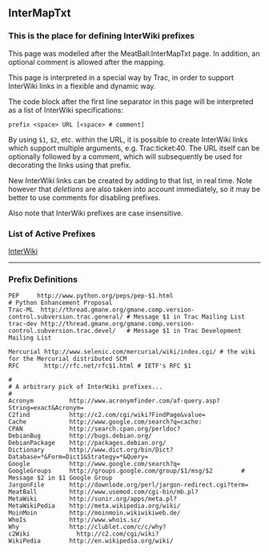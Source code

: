 
== InterMapTxt ==

=== This is the place for defining InterWiki prefixes ===

This page was modelled after the MeatBall:InterMapTxt page.
In addition, an optional comment is allowed after the mapping.


This page is interpreted in a special way by Trac, in order to support
InterWiki links in a flexible and dynamic way.

The code block after the first line separator in this page
will be interpreted as a list of InterWiki specifications:
<pre>
prefix <space> URL [<space> # comment]
</pre>

By using <tt>$1</tt>, <tt>$2</tt>, etc. within the URL, it is possible to create 
InterWiki links which support multiple arguments, e.g. Trac:ticket:40.
The URL itself can be optionally followed by a comment, 
which will subsequently be used for decorating the links 
using that prefix.

New InterWiki links can be created by adding to that list, in real time.
Note however that ''deletions'' are also taken into account immediately,
so it may be better to use comments for disabling prefixes.

Also note that InterWiki prefixes are case insensitive.


=== List of Active Prefixes ===

[[InterWiki]]


----

=== Prefix Definitions ===

<pre>
PEP     http://www.python.org/peps/pep-$1.html                                       # Python Enhancement Proposal 
Trac-ML  http://thread.gmane.org/gmane.comp.version-control.subversion.trac.general/ # Message $1 in Trac Mailing List
trac-dev http://thread.gmane.org/gmane.comp.version-control.subversion.trac.devel/   # Message $1 in Trac Development Mailing List

Mercurial http://www.selenic.com/mercurial/wiki/index.cgi/ # the wiki for the Mercurial distributed SCM
RFC       http://rfc.net/rfc$1.html # IETF's RFC $1

#
# A arbitrary pick of InterWiki prefixes...
#
Acronym          http://www.acronymfinder.com/af-query.asp?String=exact&Acronym=
C2find           http://c2.com/cgi/wiki?FindPage&value=
Cache            http://www.google.com/search?q=cache:
CPAN             http://search.cpan.org/perldoc?
DebianBug        http://bugs.debian.org/
DebianPackage    http://packages.debian.org/
Dictionary       http://www.dict.org/bin/Dict?Database=*&Form=Dict1&Strategy=*&Query=
Google           http://www.google.com/search?q=
GoogleGroups     http://groups.google.com/group/$1/msg/$2        # Message $2 in $1 Google Group
JargonFile       http://downlode.org/perl/jargon-redirect.cgi?term=
MeatBall         http://www.usemod.com/cgi-bin/mb.pl?
MetaWiki         http://sunir.org/apps/meta.pl?
MetaWikiPedia    http://meta.wikipedia.org/wiki/
MoinMoin         http://moinmoin.wikiwikiweb.de/
WhoIs            http://www.whois.sc/
Why              http://clublet.com/c/c/why?
c2Wiki             http://c2.com/cgi/wiki?
WikiPedia        http://en.wikipedia.org/wiki/
</pre>



{{TracNotice|{{PAGENAME}}}}